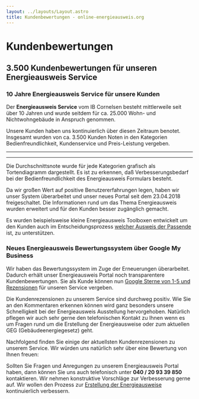 ```yaml
---
layout: ../layouts/Layout.astro
title: Kundenbewertungen - online-energieausweis.org
---
```



# Kundenbewertungen

## 3.500 Kundenbewertungen für unseren Energieausweis Service

### 10 Jahre Energieausweis Service für unsere Kunden

Der **Energieausweis Service** vom IB Cornelsen besteht mittlerweile seit über
10 Jahren und wurde seitdem für ca. 25.000 Wohn- und Nichtwohngebäude in
Anspruch genommen.

Unsere Kunden haben uns kontinuierlich über diesen Zeitraum benotet. Insgesamt
wurden von ca. 3.500 Kunden Noten in den Kategorien Bedienfreundlichkeit,
Kundenservice und Preis-Leistung vergeben.

* * *

<Diagram />

* * *

Die Durchschnittsnote wurde für jede Kategorien grafisch als Tortendiagramm
dargestellt. Es ist zu erkennen, daß Verbesserungsbedarf bei der
Bedienfreundlichkeit des Energieausweis Formulars besteht.

Da wir großen Wert auf positive Benutzererfahrungen legen, haben wir unser
System überarbeitet und unser neues Portal seit dem 23.04.2018 freigeschaltet.
Die Informationen rund um das Thema Energieausweis wurden erweitert und für den
Kunden besser zugänglich gemacht.

Es wurden beispielsweise kleine Energieausweis Toolboxen entwickelt um den
Kunden auch im Entscheidungsprozess
[welcher Ausweis der Passende](/welcher-energieausweis/) ist, zu unterstützen.

### Neues Energieausweis Bewertungssystem über Google My Business

Wir haben das Bewertungssystem im Zuge der Erneuerungen überarbeitet. Dadurch
erhält unser Energieausweis Portal noch transparentere Kundenbewertungen. Sie
als Kunde können nun
[Google Sterne von 1-5 und <span data-original-name="Rezension">Rezension</span>en](https://goo.gl/YaHCPi)
für unseren Service vergeben.

Die Kundenrezensionen zu unserem Service sind durchweg positiv. Wie Sie an den
Kommentaren erkennen können wird ganz besonders unsere Schnelligkeit bei der
Energieausweis Ausstellung hervorgehoben. Natürlich pflegen wir auch sehr gerne
den telefonischen Kontakt zu Ihnen wenn es um Fragen rund um die Erstellung der
Energieausweise oder zum aktuellen GEG (Gebäudeenergiegesetz) geht.

Nachfolgend finden Sie einige der aktuellsten Kundenrezensionen zu unserem
Service. Wir würden uns natürlich sehr über eine Bewertung von Ihnen freuen:

Sollten Sie Fragen und Anregungen zu unserem Energieausweis Portal haben, dann
können Sie uns auch telefonisch unter **040 <span class="bull">/</span> 20 93 39
850** kontaktieren. Wir nehmen konstruktive Vorschläge zur Verbesserung gerne
auf. Wir wollen den Prozess zur
[Erstellung der Energieausweise](/energieausweis-erstellen/) kontinuierlich
verbessern.